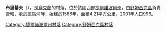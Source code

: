 {{coord|50|6|2|N|26|8|48|E|scale:30000|display=title}}

'''布里基夫'''（{{lang-uk|Бриків}}），是[[烏克蘭|烏克蘭]]的村落，位於該國西部[[捷爾諾波爾州|捷爾諾波爾州]]，由[[舒姆西克區|舒姆西克區]]負責管轄，處於[[庫馬河_(維利亞河支流)|庫馬河]]畔，始建於1566年，面積4.21平方公里，2001年人口996。

{{DEFAULTSORT:Бриків}}
[[Category:捷爾諾波爾州村落|Category:捷爾諾波爾州村落]]
[[Category:舒姆西克區村落|Category:舒姆西克區村落]]


{{Ternopil-geo-stub}}